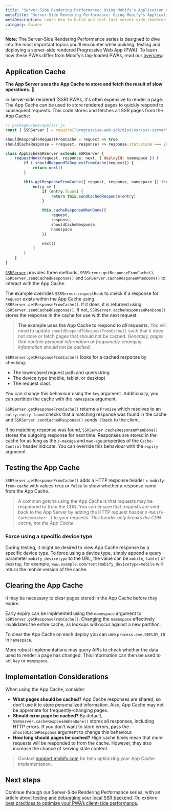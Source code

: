 ```yaml
---
title: "Server-Side Rendering Performance: Using Mobify's Application Cache to Boost PWA Performance"
metaTitle: "Server-Side Rendering Performance: Using Mobify's Application Cache to Boost PWA Performance"
metaDescription: Learn how to build and test fast server-side rendered PWAs, by leveraging the Mobify Platform's Application Cache.
category: Guides
---
```


<Callout type="info">

**Note:** The Server-Side Rendering Performance series is designed to dive into the most important topics you'll encounter while building, testing and deploying a server-side rendered Progressive Web App (PWA). To learn how these PWAs differ from Mobify’s tag-loaded PWAs, read our [overview](../../../get-started/architecture/overview).

</Callout>

## Application Cache

**The App Server uses the App Cache to store and fetch the result of slow operations. 🐌**

In server-side rendered (SSR) PWAs, it's often expensive to render a page. The App Cache can be used to store rendered pages to quickly respond to subsequent requests. This code stores and fetches all SSR pages from the App Cache:

```javascript
// packages/pwa/app/ssr.js
const { SSRServer } = require("progressive-web-sdk/dist/ssr/ssr-server")

shouldRespondToRequestFromCache = request => true
shouldCacheResponse = (request, response) => response.statusCode === 200

class AppCacheSSRServer extends SSRServer {
    requestHook(request, response, next, { deployId: namespace }) {
        if (!shouldRespondToRequestFromCache(request)) {
            return next()
        }

        this.getResponseFromCache({ request, response, namespace }).then(
            entry => {
                if (entry.found) {
                    return this.sendCachedResponse(entry)
                }

                this.cacheResponseWhenDone({
                    request,
                    response,
                    shouldCacheResponse,
                    namespace
                })

                next()
            }
        )
    }
}
```

[`SSRServer`](https://docs.mobify.com/progressive-web/latest/utility-functions/reference/SSRServer.html) provides three methods, `SSRServer.getResponseFromCache()`, `SSRServer.sendCachedResponse()` and `SSRServer.cacheResponseWhenDone()` to interact with the App Cache.

The example overrides `SSRServer.requestHook` to check if a response for `request` exists within the App Cache using `SSRServer.getResponseFromCache()`. If it does, it is returned using `SSRServer.sendCachedResponse()`. If not, `SSRServer.cacheResponseWhenDone()` stores the response in the cache for use with the next request.

> **The example uses the App Cache to respond to *all* requests.** You will need to update `shouldRespondToRequestFromCache()` such that it does not store or fetch pages that should not be cached. _Generally, pages that contain personal information or frequenctly-changing information should not be cached._

`SSRServer.getResponseFromCache()` looks for a cached response by checking:

- The lowercased request path and querystring
- The device type (mobile, tablet, or desktop)
- The request class

You can change this behaviour using the `key` argument. Additionally, you can partition the cache with the `namespace` argument.

`SSRServer.getResponseFromCache()` returns a `Promise` which resolves to an `entry`. `entry.found` checks that a matching response was found in the cache and `SSRServer.sendCachedResponse()` sends it back to the client.

If no matching response was found, `SSRServer.cacheResponseWhenDone()` stores the outgoing response for next time. Responses are stored in the cache for as long as the `s-maxage` and `max-age` properties of the `Cache-Control` header indicate. You can override this behaviour with the `expiry` argument.

## Testing the App Cache

`SSRServer.getResponseFromCache()` adds a HTTP response header `x-mobify-from-cache` with values `true` or `false` to show whether a response came from the App Cache.

> A common gotcha using the App Cache is that requests may be responded to from the CDN. You can ensure that requests are sent back to the App Server by adding the HTTP request header `X-Mobify-Cachebreaker: 1` to your requests. _This header only breaks the CDN cache, not the App Cache._

### Force using a specific device type

During testing, it might be desired to view App Cache response by a specific device type. To force using a device type, simply append a query parameter `mobify_devicetype` to the URL, the value can be `mobile`, `tablet` or `desktop`, for example, `www.example.com/test?mobify_devicetype=mobile` will return the mobile version of the cache.

## Clearing the App Cache

It may be necessary to clear pages stored in the App Cache before they expire.

Early expiry can be implmented using the `namespace` argument to `SSRServer.getResponseFromCache()`. Changing the `namespace` effectively invalidates the entire cache, as lookups will occur against a new partition.

To clear the App Cache on each deploy you can use `process.env.DEPLOY_ID` in `namespace`.

More robust implementations may query APIs to check whether the data used to render a page has changed. This information can then be used to set `key` or `namespace`.

## Implementation Considerations

When using the App Cache, consider:

- **What pages should be cached?** App Cache responses are shared, so don't use it to store personalized information. Also, App Cache may not be approriate for frequently-changing pages.
- **Should error page be cached?** By default, `SSRServer.cacheResponseWhenDone()` stores all responses, including HTTP errors. If you don't want to store errors, pass the `shouldCacheResponse` argument to change this behaviour.
- **How long should pages be cached?** High cache times mean that more requests will be responded to from the cache. However, they also increase the chance of serving stale content.

> Contact [support.mobify.com](https://support.mobify.com/support/tickets/new) for help optimizing your App Cache implementation.

## Next steps

Continue through our Server-Side Rendering Performance series, with an article about [testing and debugging your local SSR backend](ssr-performance-testing). Or, explore [best practices to optimize your PWA’s client-side performance](client-side-performance).
